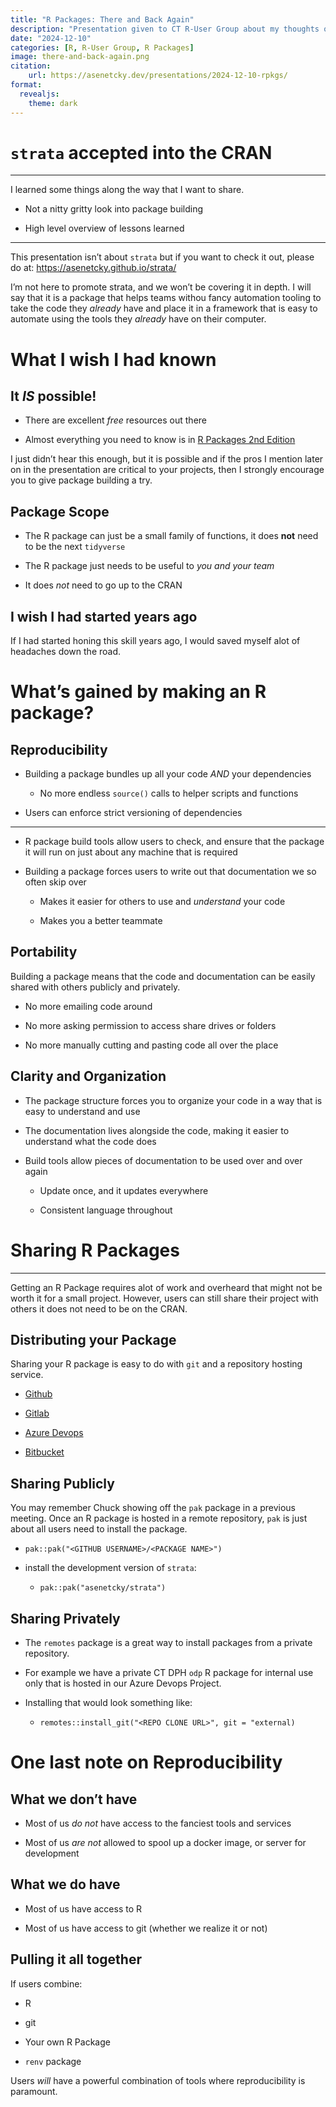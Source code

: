 ```yaml
---
title: "R Packages: There and Back Again"
description: "Presentation given to CT R-User Group about my thoughts on R package development"
date: "2024-12-10"
categories: [R, R-User Group, R Packages]
image: there-and-back-again.png
citation: 
    url: https://asenetcky.dev/presentations/2024-12-10-rpkgs/
format: 
  revealjs:
    theme: dark
---
```


# `strata` accepted into the CRAN

------------------------------------------------------------------------

I learned some things along the way that I want to share.

-   Not a nitty gritty look into package building

-   High level overview of lessons learned

------------------------------------------------------------------------

This presentation isn't about `strata` but if you want to check it out, please do at: <https://asenetcky.github.io/strata/>

::: notes
I'm not here to promote strata, and we won't be covering it in depth. I will say that it is a package that helps teams withou fancy automation tooling to take the code they *already* have and place it in a framework that is easy to automate using the tools they *already* have on their computer.
:::

# What I wish I had known

## It *IS* possible!

-   There are excellent *free* resources out there

-   Almost everything you need to know is in [R Packages 2nd Edition](https://r-pkgs.org/)

::: notes
I just didn't hear this enough, but it is possible and if the pros I mention later on in the presentation are critical to your projects, then I strongly encourage you to give package building a try.
:::

## Package Scope

-   The R package can just be a small family of functions, it does **not** need to be the next `tidyverse`

-   The R package just needs to be useful to *you and your team*

-   It does *not* need to go up to the CRAN

## I wish I had started years ago

::: notes
If I had started honing this skill years ago, I would saved myself alot of headaches down the road.
:::

# What's gained by making an R package?

## **Reproducibility**

-   Building a package bundles up all your code *AND* your dependencies

    -   No more endless `source()` calls to helper scripts and functions

-   Users can enforce strict versioning of dependencies

------------------------------------------------------------------------

-   R package build tools allow users to check, and ensure that the package it will run on just about any machine that is required

-   Building a package forces users to write out that documentation we so often skip over

    -   Makes it easier for others to use and *understand* your code

    -   Makes you a better teammate

## **Portability**

Building a package means that the code and documentation can be easily shared with others publicly and privately.

-   No more emailing code around

-   No more asking permission to access share drives or folders

-   No more manually cutting and pasting code all over the place

## **Clarity and Organization**

-   The package structure forces you to organize your code in a way that is easy to understand and use

-   The documentation lives alongside the code, making it easier to understand what the code does

-   Build tools allow pieces of documentation to be used over and over again

    -   Update once, and it updates everywhere

    -   Consistent language throughout

# Sharing R Packages

------------------------------------------------------------------------

Getting an R Package requires alot of work and overheard that might not be worth it for a small project. However, users can still share their project with others it does not need to be on the CRAN.

## Distributing your Package

Sharing your R package is easy to do with `git` and a repository hosting service.

-   [Github](https://github.com/)

-   [Gitlab](https://about.gitlab.com/)

-   [Azure Devops](https://azure.microsoft.com/en-us/products/devops)

-   [Bitbucket](https://bitbucket.org/)

## Sharing Publicly

You may remember Chuck showing off the `pak` package in a previous meeting. Once an R package is hosted in a remote repository, `pak` is just about all users need to install the package.

-   `pak::pak("<GITHUB USERNAME>/<PACKAGE NAME>")`

-   install the development version of `strata`:

    -   `pak::pak("asenetcky/strata")`

## Sharing Privately

-   The `remotes` package is a great way to install packages from a private repository.

-   For example we have a private CT DPH `odp` R package for internal use only that is hosted in our Azure Devops Project.

-   Installing that would look something like:

    -   `remotes::install_git("<REPO CLONE URL>", git = "external)`

# One last note on Reproducibility

## What we don't have

-   Most of us *do not* have access to the fanciest tools and services

-   Most of us *are not* allowed to spool up a docker image, or server for development

## What we do have

-   Most of us have access to R

-   Most of us have access to git (whether we realize it or not)

## Pulling it all together

If users combine:

-   R

-   git

-   Your own R Package

-   `renv` package

Users *will* have a powerful combination of tools where reproducibility is paramount.